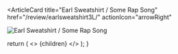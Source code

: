 <ArticleCard
  title="Earl Sweatshirt / Some Rap Song"
  href="/review/earlsweatshirt3L/"
  actionIcon="arrowRight"
>

![Earl Sweatshirt / Some Rap Song](../../images/cd/earlsweatshirt3L.jpg) 

</ArticleCard>

  return (
    <>
      {children}
    </>
  );
}